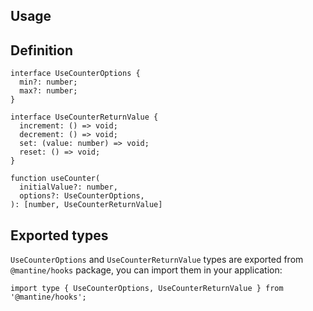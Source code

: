 

## Usage

<Demo data={HooksDemos.useCounterDemo} />

## Definition

```tsx
interface UseCounterOptions {
  min?: number;
  max?: number;
}

interface UseCounterReturnValue {
  increment: () => void;
  decrement: () => void;
  set: (value: number) => void;
  reset: () => void;
}

function useCounter(
  initialValue?: number,
  options?: UseCounterOptions,
): [number, UseCounterReturnValue]
```

## Exported types

`UseCounterOptions` and `UseCounterReturnValue` types are exported from `@mantine/hooks` package,
you can import them in your application:

```tsx
import type { UseCounterOptions, UseCounterReturnValue } from '@mantine/hooks';
```
